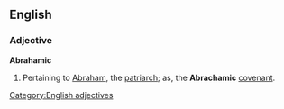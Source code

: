 ==English==

===Adjective===
'''Abrahamic'''

#Pertaining to [[Abraham]], the [[patriarch]]; as, the '''Abrachamic''' [[covenant]].

[[Category:English adjectives]]